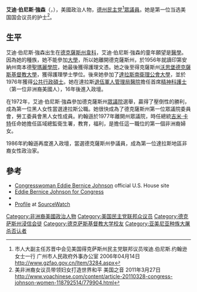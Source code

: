 {{refimprove|time=2013-09-20T05:39:57+00:00}}
{{Infobox Congressman
| name = 艾迪·伯尼斯·強森
| image=Eddie Bernice Johnson, Official Portrait, c112th Congress.jpg
| birth_date = {{birth date and age|1935|12|03}}
| birth_place = {{US}}[[德克薩斯州|德克薩斯州]][[韋科_(德克薩斯州)|韋科]]
| state = [[德克薩斯州|德克薩斯州]]
| district = [[德克薩斯州第30選區|30]]
| term_start =1993年1月3日
| term_end =
| preceded = 選區成立
| succeeded = 現任
| state_senate2 = 德州
| district2 = 23
| term_start2 = 1987年
| term_end2 = 1993年
| preceded2 = {{link-en|奧斯卡·莫茲|Oscar Mauzy}}
| succeeded2 = {{link-en|羅伊斯·韋斯特|Royce West}}
| state_house3 = 德州
| district3 = 33
| term_start3 = 1973年
| term_end3 = 1977年
| preceded3 = 選區成立
| succeeded3 = 拉內爾·科弗
| party = [[民主黨_(美國)|民主党]]
| spouse    = 
| religion = [[浸信會|浸信會]]
| occupation= [[護士|護士]]、治療師
| residence= [[德克薩斯州|德克薩斯州]][[達拉斯|達拉斯]]
| alma_mater= {{link-en| 聖瑪麗學院|Saint Mary's College (Indiana)}}<br>[[德州基督教大學|德州基督教大學]]<br>[[南方衛理會大學|南方衛理會大學]]
}}
'''艾迪·伯尼斯·強森'''（{{lang-en|Eddie Bernice Johnson}}，{{bd|1935年|12月3日}}），美國政治人物，[[德克薩斯州|德州]][[民主黨_(美國)|民主党]]<ref>市人大副主任苏晋中会见美国得克萨斯州民主党联邦议员埃迪.伯尼斯.约翰逊女士一行 广州市人民政府外事办公室 2006年04月14日 http://www.gzfao.gov.cn/Item/3284.aspx</ref>[[眾議員|眾議員]]。她是第一位当选美国国会议员的护士<ref>美非洲裔女议员带领妇女打造世界和平 美国之音 2011年3月27日 http://www.voachinese.com/content/article-20110328-congress-johnson-women-118792514/779904.html </ref>。

==生平==
艾迪·伯尼斯·強森出生在[[德克薩斯州|德克薩斯州]][[韋科_(德克薩斯州)|韋科]]，艾迪·伯尼斯·強森的童年願望是[[醫學|醫學]]。因為她的種族，她不能參加[[大學|大學]]，所以她離開德克薩斯州，於1956年就讀印第安納州南本德[[聖瑪麗學院|聖瑪麗學院]]，她最後獲得護理文憑。她之後至得克薩斯州[[沃思堡|沃思堡]][[德克薩斯基督教大學|德克薩斯基督教大學]]，獲得護理學士學位。後來她參加了[[達拉斯|達拉斯]][[南衛理公會大學|南衛理公會大學]]，並於1976年獲得[[公共行政碩士|公共行政碩士]]。她在達拉斯[[退伍軍人管理局醫院|退伍軍人管理局醫院]]擔任首席[[精神科|精神科]][[護士|護士]]（第一位非洲裔美國人），16年後進入政壇。

在1972年，艾迪·伯尼斯·強森參加德克薩斯州[[眾議院|眾議院]]選舉，贏得了壓倒性的勝利，成為第一位黑人女性當選達拉斯公職。她很快成為了德克薩斯州第一位眾議院委員會，勞工委員會黑人女性成員。約翰遜於1977年離開州眾議院，時任總統[[吉米·卡特|吉米·卡特]]任命她擔任區域總監衛生署，教育，福利，是擔任這一職位的第一個非洲裔婦女。

1986年約翰遜再度進入政壇，當選德克薩斯州參議員，成為第一位達拉斯地區非裔女性政治家。

==參考==
{{reflist}}
*[http://www.house.gov/ebjohnson/ Congresswoman Eddie Bernice Johnson] official U.S. House site
*[http://www.ebj08.com/ Eddie Bernice Johnson for Congress]
*{{CongLinks | congbio = j000126 | ballot = Eddie_Bernice_Johnson | nndb = 404/000039287 | votesmart = 27098 | govtrack = 400204 | opencong = 400204 | rollcall = 487 | politifact = eddie-bernice-johnson | fec = H2TX00015 | opensecrets = N00008122 | assets = eddie-johnson | legistorm = 302/Rep_Eddie_Bernice_Johnson_TX.html |  followthemoney = | ontheissues = TX/Eddie_Bernice_Johnson.htm | congress = eddie-johnson/599 | worldcat = lccn-n92-103243 | cspan = 23352 | imdb = 2824744 | bloomberg = | nyt = | wsj = | washpo = gIQAutVSAP }}
*[https://web.archive.org/web/20130921055923/http://www.sourcewatch.org/index.php?title=Eddie_Bernice_Johnson Profile] at [[SourceWatch|SourceWatch]]

{{Authority control}}
[[Category:非洲裔美國政治人物|Category:非洲裔美國政治人物]]
[[Category:美国民主党联邦众议员|Category:美国民主党联邦众议员]]
[[Category:德克萨斯州浸信会徒|Category:德克萨斯州浸信会徒]]
[[Category:德克萨斯基督教大学校友|Category:德克萨斯基督教大学校友]]
[[Category:亚美尼亚种族大屠杀否认者|Category:亚美尼亚种族大屠杀否认者]]